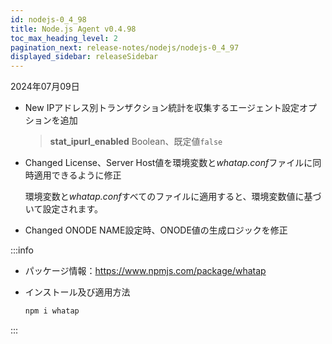 ```yaml
---
id: nodejs-0_4_98
title: Node.js Agent v0.4.98
toc_max_heading_level: 2
pagination_next: release-notes/nodejs/nodejs-0_4_97
displayed_sidebar: releaseSidebar
---
```


2024年07月09日

- <Status>New</Status> IPアドレス別トランザクション統計を収集するエージェント設定オプションを追加

  > **stat_ipurl_enabled** <span class='type'>Boolean</span>、既定値`false`

- <Status>Changed</Status> License、Server Host値を環境変数と*whatap.conf*ファイルに同時適用できるように修正

  環境変数と*whatap.conf*すべてのファイルに適用すると、環境変数値に基づいて設定されます。

- <Status>Changed</Status> ONODE NAME設定時、ONODE値の生成ロジックを修正

:::info

- パッケージ情報：https://www.npmjs.com/package/whatap

- インストール及び適用方法

  ```bash
  npm i whatap
  ```

:::
